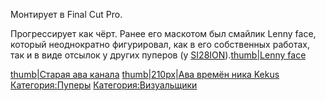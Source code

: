 {{Инфобокс для пуперов
|title2=heute.
|другие_ники=Kekusmajestics, Kekus, 
|image3=[[Файл:QgEEPqBkOos.jpg|frame|heute.]]
|caption3=
|сферы_творчества=
|год_начала=2017
|image4=
|caption4=
|имя_фамилия=Александр Копытов
|дата_рождения=
|место_проживания=
|ссылки=[https://www.youtube.com/channel/UC4K_LWX7Jc8uCkrkUcWpLkg канал]
}}Монтирует в Final Cut Pro.

Прогрессирует как чёрт. Ранее его маскотом был смайлик Lenny face, который неоднократно фигурировал, как в его собственных работах, так и в виде отсылок у других пуперов (у [[SI28ION]]).[[Файл:Le-lenny-face.png|thumb|Lenny face]]

[[Файл:NENsKLgzibA.jpg|thumb|Старая ава канала]]
[[Файл:G12QrK0mJQ.jpg|thumb|210px|Ава времён ника Kekus]]
[[Категория:Пуперы]]
[[Категория:Визуальщики]]